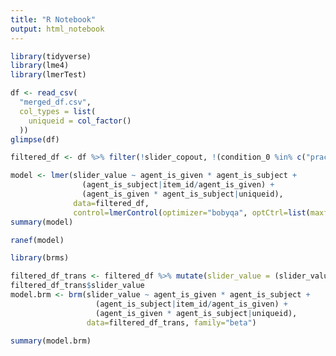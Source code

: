 ```yaml
---
title: "R Notebook"
output: html_notebook
---
```


```r
library(tidyverse)
library(lme4)
library(lmerTest)
```

```r
df <- read_csv(
  "merged_df.csv",
  col_types = list(
    uniqueid = col_factor()
  ))
glimpse(df)
```

```r
filtered_df <- df %>% filter(!slider_copout, !(condition_0 %in% c("practice", "filler")))
```


```r
model <- lmer(slider_value ~ agent_is_given * agent_is_subject + 
                (agent_is_subject|item_id/agent_is_given) + 
                (agent_is_given * agent_is_subject|uniqueid),
              data=filtered_df,
              control=lmerControl(optimizer="bobyqa", optCtrl=list(maxfun=100000)))
summary(model)
```
```r
ranef(model)
```
```r
library(brms)
```

```r
filtered_df_trans <- filtered_df %>% mutate(slider_value = (slider_value + 0.1) / 100.2)
filtered_df_trans$slider_value
model.brm <- brm(slider_value ~ agent_is_given * agent_is_subject + 
                   (agent_is_subject|item_id/agent_is_given) + 
                   (agent_is_given * agent_is_subject|uniqueid),
                 data=filtered_df_trans, family="beta")
```
```r
summary(model.brm)
```

